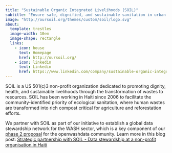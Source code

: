 ```yaml
---
title: "Sustainable Organic Integrated Livelihoods (SOIL)"
subtitle: "Ensure safe, dignified, and sustainable sanitation in urban Haiti."
image: "http://oursoil.org/themes/custom/soil/logo.svg"
about:
  template: trestles
  image-width: 10em
  image-shape: rectangle
  links:
    - icon: house
      text: Homepage
      href: http://oursoil.org/
    - icon: linkedin
      text: Linkedin
      href: https://www.linkedin.com/company/sustainable-organic-integrated-livelihoods/
---
```


SOIL is a US 501(c)3 non-profit organization dedicated to promoting dignity, health, and sustainable livelihoods through the transformation of wastes to resources. SOIL has been working in Haiti since 2006 to facilitate the community-identified priority of ecological sanitation, where human wastes are transformed into rich compost critical for agriculture and reforestation efforts.

We partner with SOIL as part of our initiative to establish a global data stewardship network for the WASH sector, which is a key component of our [phase 2 proposal](https://github.com/openwashdata-dev/prop-eth-ord-explore-02-openwashdata/blob/master/proposal.md) for the openwashdata community. Learn more in this blog post: [Strategic partnership with SOIL - Data stewardship at a non-profit organisation in Haiti](https://openwashdata.org/pages/blog/posts/2024-04-02-partnership-soil/)


